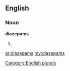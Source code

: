 ==English==

===Noun===
'''diazepams'''

# {{plural of|[[diazepam]]}}

[[Category:English plurals]]

[[ar:diazepams]]
[[my:diazepams]]